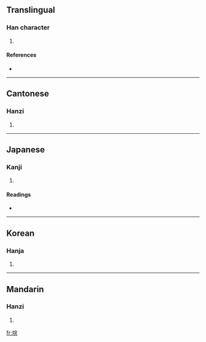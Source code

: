 ==Translingual==

===Han character===
{{Han char|rn=32|rad=土|as=07|sn=10|four=4311<sub>1</sub>|canj=土十一山 (GJMU)}}

# {{defn|Han}}

====References====
* {{Han ref|kx=0229.010|dkj=05090|dj=0464.400|hdz=10447.030|uh=57B8|ud=22456|bh=D152|bd=53586}}

----

==Cantonese==

===Hanzi===
{{yue-hanzi|jyut=|y=yun4}}

# {{defn|Cantonese}}

----

==Japanese==

===Kanji===
{{ja-kanji|grade=|rs=土07}}

# {{defn|Japanese}}

====Readings====
* {{ja-readings|on=[[かん]] (kan), [[がん]] (gan)|kun=[[まろぶ]] (marobu)}}

----

==Korean==

===Hanja===
{{ko-hanja|hangeul=완|rv=wan|mr=wan}}

# {{defn|Korean}}

----

==Mandarin==

===Hanzi===
{{cmn-hanzi|pin=[[huàn]] ([[huan4]])|wg=huan<sup>4</sup>}}

# {{defn|Mandarin}}

[[fr:垸]]